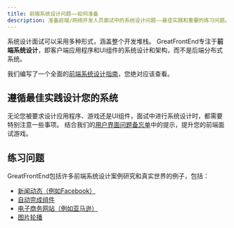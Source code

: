 ```yaml
---
title: 前端系统设计问题——如何准备
description: 准备前端/网络开发人员面试中的系统设计问题——最佳实践和重要的练习问题。
---
```


系统设计面试可以采用多种形式，涵盖整个开发堆栈。 GreatFrontEnd专注于**前端系统设计**，即客户端应用程序和UI组件的系统设计和架构，而不是后端分布式系统。

我们编写了一个全面的[前端系统设计指南](/system-design)，您绝对应该查看。

## 遵循最佳实践设计您的系统

无论您被要求设计应用程序、游戏还是UI组件，面试中进行系统设计时，都需要特别注意一些事项。 结合我们的[用户界面问题备忘单](/front-end-interview-guidebook/user-interface-questions-cheatsheet)中的提示，提升您的前端面试游戏。

## 练习问题

GreatFrontEnd包括许多前端系统设计案例研究和真实世界的例子，包括：

-   [新闻动态（例如Facebook）](/questions/system-design/news-feed-facebook)
-   [自动完成组件](/questions/system-design/autocomplete)
-   [电子商务网站（例如亚马逊）](/questions/system-design/e-commerce-amazon)
-   [图片轮播](/questions/system-design/image-carousel)
